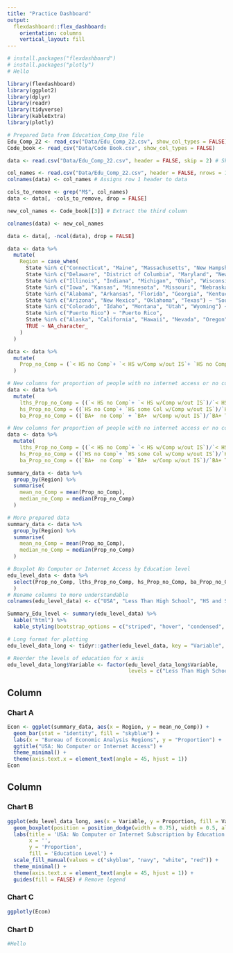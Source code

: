 ```yaml
---
title: "Practice Dashboard"
output: 
  flexdashboard::flex_dashboard:
    orientation: columns
    vertical_layout: fill
---
```

```r
# install.packages("flexdashboard")
# install.packages("plotly")
# Hello
```

```r
library(flexdashboard)
library(ggplot2)
library(dplyr)
library(readr)
library(tidyverse)
library(kableExtra)
library(plotly)
```

```r
# Prepared Data from Education_Comp_Use file
Edu_Comp_22 <- read_csv("Data/Edu_Comp_22.csv", show_col_types = FALSE)
Code_book <- read_csv("Data/Code Book.csv", show_col_types = FALSE)

data <- read.csv("Data/Edu_Comp_22.csv", header = FALSE, skip = 2) # Skip first two rows

col_names <- read.csv("Data/Edu_Comp_22.csv", header = FALSE, nrows = 1) # Read only the first row as column names
colnames(data) <- col_names # Assigns row 1 header to data

cols_to_remove <- grep("M$", col_names) 
data <- data[, -cols_to_remove, drop = FALSE]

new_col_names <- Code_book[[3]] # Extract the third column

colnames(data) <- new_col_names

data <- data[, -ncol(data), drop = FALSE]

data <- data %>%
  mutate(
    Region = case_when(
      State %in% c("Connecticut", "Maine", "Massachusetts", "New Hampshire", "Rhode Island", "Vermont") ~ "New England",
      State %in% c("Delaware", "District of Columbia", "Maryland", "New Jersey", "New York", "Pennsylvania") ~ "Mideast",
      State %in% c("Illinois", "Indiana", "Michigan", "Ohio", "Wisconsin") ~ "Great Lakes",
      State %in% c("Iowa", "Kansas", "Minnesota", "Missouri", "Nebraska", "North Dakota", "South Dakota") ~ "Plains",
      State %in% c("Alabama", "Arkansas", "Florida", "Georgia", "Kentucky", "Louisiana", "Mississippi", "North Carolina", "South Carolina", "Tennessee", "Virginia", "West Virginia") ~ "Southeast",
      State %in% c("Arizona", "New Mexico", "Oklahoma", "Texas") ~ "Southwest",
      State %in% c("Colorado", "Idaho", "Montana", "Utah", "Wyoming") ~ "Rocky Mountain",
      State %in% c("Puerto Rico") ~ "Puerto Rico",
      State %in% c("Alaska", "California", "Hawaii", "Nevada", "Oregon", "Washington") ~ "Far West",
      TRUE ~ NA_character_
    )
  )

data <- data %>%
  mutate(
    Prop_no_Comp = (`< HS no Comp`+ `< HS w/Comp w/out IS`+ `HS no Comp`+ `HS some Col w/Comp w/out IS`+ `BA+  no Comp` + `BA+  w/Comp w/out IS`)/`State Total`
  )

# New columns for proportion of people with no internet access or no computer by education level, that is a conditional probability, P(no_Comp|education level)
data <- data %>%
  mutate(
    lths_Prop_no_Comp = ((`< HS no Comp`+ `< HS w/Comp w/out IS`)/`< HS Total`), 
    hs_Prop_no_Comp = ((`HS no Comp`+ `HS some Col w/Comp w/out IS`)/`HS some Col Total`),
    ba_Prop_no_Comp = ((`BA+  no Comp` + `BA+  w/Comp w/out IS`)/`BA+ Total`))

# New columns for proportion of people with no internet access or no computer by education level, that is a conditional probability, P(no_Comp|education level)
data <- data %>%
  mutate(
    lths_Prop_no_Comp = ((`< HS no Comp`+ `< HS w/Comp w/out IS`)/`< HS Total`), 
    hs_Prop_no_Comp = ((`HS no Comp`+ `HS some Col w/Comp w/out IS`)/`HS some Col Total`),
    ba_Prop_no_Comp = ((`BA+  no Comp` + `BA+  w/Comp w/out IS`)/`BA+ Total`))

summary_data <- data %>%
  group_by(Region) %>%
  summarise(
    mean_no_Comp = mean(Prop_no_Comp),
    median_no_Comp = median(Prop_no_Comp)
  )

```
```r
# More prepared data 
summary_data <- data %>%
  group_by(Region) %>%
  summarise(
    mean_no_Comp = mean(Prop_no_Comp),
    median_no_Comp = median(Prop_no_Comp)
  )

# Boxplot No Computer or Internet Access by Education level
edu_level_data <- data %>%
  select(Prop_no_Comp, lths_Prop_no_Comp, hs_Prop_no_Comp, ba_Prop_no_Comp
  )
# Rename columns to more understandable
colnames(edu_level_data) <- c("USA", "Less Than High School", "HS and Some College", "Bachelors Plus")

Summary_Edu_level <- summary(edu_level_data) %>%
  kable("html") %>%
  kable_styling(bootstrap_options = c("striped", "hover", "condensed", "responsive"))

# Long format for plotting
edu_level_data_long <- tidyr::gather(edu_level_data, key = "Variable", value = "Proportion") #convert wide to long

# Reorder the levels of education for x axis
edu_level_data_long$Variable <- factor(edu_level_data_long$Variable, 
                                       levels = c("Less Than High School", "HS and Some College", "Bachelors Plus", "USA"))

```

Column {data-width=350}
-----------------------------------------------------------------------

### Chart A

```r
Econ <- ggplot(summary_data, aes(x = Region, y = mean_no_Comp)) +
  geom_bar(stat = "identity", fill = "skyblue") +
  labs(x = "Bureau of Economic Analysis Regions", y = "Proportion") +
  ggtitle("USA: No Computer or Internet Access") + 
  theme_minimal() +
  theme(axis.text.x = element_text(angle = 45, hjust = 1))
Econ
```

Column {data-width=350}
-----------------------------------------------------------------------

### Chart B

```r
ggplot(edu_level_data_long, aes(x = Variable, y = Proportion, fill = Variable)) +
  geom_boxplot(position = position_dodge(width = 0.75), width = 0.5, alpha = 0.5) +
  labs(title = 'USA: No Computer or Internet Subscription by Education Level',
       x = '',
       y = 'Proportion',
       fill = 'Education Level') +
  scale_fill_manual(values = c("skyblue", "navy", "white", "red")) +
  theme_minimal() +
  theme(axis.text.x = element_text(angle = 45, hjust = 1)) +
  guides(fill = FALSE) # Remove legend
```

### Chart C

```r
ggplotly(Econ)
```


### Chart D

```r
#Hello
```

